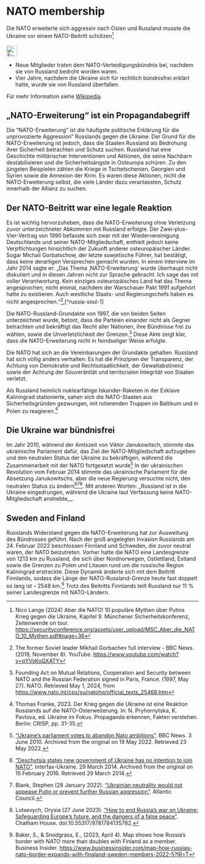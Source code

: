 # NATO membership {#sec-nato-expansion}

::: {.callout-caution title=„Mythos“}
Die NATO erweiterte sich aggressiv nach Osten und Russland musste die Ukraine vor einem NATO-Beitritt schützen[^nato-expansion.de-9]
[<br></br>![Suche nach Stichwort in EUvsDisinfo](../all_common_img/EUvsDisinfo_400x240.jpg){height=2em}](https://euvsdisinfo.eu/disinformation-cases/?text=nato%20(enlargement%7Cexpansion)&sort=relevance)
:::

::: {.callout-tip title=„Wahrheit“}
- Neue Mitglieder traten dem NATO-Verteidigungsbündnis bei, nachdem sie von Russland bedroht worden waren. 
- Vier Jahre, nachdem die Ukraine sich für rechtlich bündnisfrei erklärt hatte, wurde sie von Russland überfallen. 
:::

Für mehr Information siehe [Wikipedia](https://en.wikipedia.org/wiki/Ukraine%E2%80%93NATO_relations).

## „NATO-Erweiterung“ ist ein Propagandabegriff

Die "NATO-Erweiterung" ist die häufigste politische Erklärung für die unprovozierte Aggression" Russlands gegen die Ukraine. Der Grund für die NATO-Erweiterung ist jedoch, dass die Staaten Russland als Bedrohung ihrer Sicherheit betrachten und Schutz suchen. Russland hat eine Geschichte militärischer Interventionen und Aktionen, die seine Nachbarn destabilisieren und die Sicherheitsängste in Osteuropa schüren. Zu den jüngsten Beispielen zählen die Kriege in Tschetschenien, Georgien und Syrien sowie die Annexion der Krim. Es waren diese Aktionen, nicht die NATO-Erweiterung selbst, die viele Länder dazu veranlassten, Schutz innerhalb der Allianz zu suchen.

## Der NATO-Beitritt war eine legale Reaktion

Es ist wichtig hervorzuheben, dass die NATO-Erweiterung ohne Verletzung zuvor unterzeichneter Abkommen mit Russland erfolgte. Der Zwei-plus-Vier-Vertrag von 1990 befasste sich zwar mit der Wiedervereinigung Deutschlands und seiner NATO-Mitgliedschaft, enthielt jedoch keine Verpflichtungen hinsichtlich der Zukunft anderer osteuropäischer Länder. Sogar Michail Gorbatschow, der letzte sowjetische Führer, hat bestätigt, dass keine derartigen Versprechen gemacht wurden. In einem Interview im Jahr 2014 sagte er: „Das Thema ‚NATO-Erweiterung‘ wurde überhaupt nicht diskutiert und in diesen Jahren nicht zur Sprache gebracht. Ich sage das mit voller Verantwortung. Kein einziges osteuropäisches Land hat das Thema angesprochen, nicht einmal, nachdem der Warschauer Pakt 1991 aufgehört hatte zu existieren. Auch westliche Staats- und Regierungschefs haben es nicht angesprochen.“[^nato-expansion.de-5],[^russia-soul-1]

Die NATO-Russland-Grundakte von 1997, die von beiden Seiten unterzeichnet wurde, betont, dass die Parteien einander nicht als Gegner betrachten und bekräftigt das Recht aller Nationen, ihre Bündnisse frei zu wählen, sowie die Unverletzlichkeit der Grenzen.[^nato-expansion.de-6] Diese Akte zeigt klar, dass die NATO-Erweiterung nicht in feindseliger Weise erfolgte.

Die NATO hat sich an die Vereinbarungen der Grundakte gehalten. Russland hat sich völlig anders verhalten: Es hat die Prinzipien der Transparenz, der Achtung von Demokratie und Rechtsstaatlichkeit, der Gewaltabstinenz sowie der Achtung der Souveränität und territorialen Integrität von Staaten verletzt.

Als Russland heimlich nuklearfähige Iskander-Raketen in der Exklave Kaliningrad stationierte, sahen sich die NATO-Staaten aus Sicherheitsgründen gezwungen, mit rotierenden Truppen im Baltikum und in Polen zu reagieren.[^nato-expansion.de-7] 


## Die Ukraine war bündnisfrei

Im Jahr 2010, während der Amtszeit von Viktor Janukowitsch, stimmte das ukrainische Parlament dafür, das Ziel der NATO-Mitgliedschaft aufzugeben und den neutralen Status der Ukraine zu bekräftigen, während die Zusammenarbeit mit der NATO fortgesetzt wurde[^nato-expansion.de-8] In der ukrainischen Revolution vom Februar 2014 stimmte das ukrainische Parlament für die Absetzung Janukowitschs, aber die neue Regierung versuchte nicht, den neutralen Status zu ändern[^nato-expansion.de-1][^nato-expansion.de-2][^nato-expansion.de-3]. Mit anderen Worten: _Russland ist in die Ukraine eingedrungen, während die Ukraine laut Verfassung keine NATO-Mitgliedschaft anstrebte__.


## Sweden and Finland

Russlands Widerstand gegen die NATO-Erweiterung hat zur Ausweitung des Bündnisses geführt. Nach der groß angelegten Invasion Russlands am 24\. Februar 2022 beschlossen Finnland und Schweden, die zuvor neutral waren, der NATO beizutreten. Vorher hatte die NATO eine Landesgrenze von 1213 km zu Russland, die sich über Nordnorwegen, Ostlettland, Estland sowie die Grenzen zu Polen und Litauen rund um die russische Region Kaliningrad erstreckte. Diese Dynamik änderte sich mit dem Beitritt Finnlands, sodass die Länge der NATO-Russland-Grenze heute fast doppelt so lang ist – 2548 km.[^nato-expansion.de-4] Trotz des Beitritts Finnlands teilt Russland nur 11 % seiner Landesgrenze mit NATO-Ländern.

[^nato-expansion.de-4]:  Baker, S., & Snodgrass, E., (2023, April 4). Map shows how Russia’s border with NATO more than doubles with Finland as a member. Business Insider. [https://www.businessinsider.com/map-how-russias-nato-border-expands-with-finaland-sweden-members-2022-5?IR=T](https://www.businessinsider.com/map-how-russias-nato-border-expands-with-finaland-sweden-members-2022-5?IR=T) 

[^nato-expansion.de-5]:  The former Soviet leader Mikhail Gorbachev full interview \- BBC News. (2019, November 8). YouTube. [https://www.youtube.com/watch?v=qYVsKoQXATY](https://www.youtube.com/watch?v=qYVsKoQXATY)

[^nato-expansion.de-6]:  Founding Act on Mutual Relations, Cooperation and Security between NATO and the Russian Federation signed in Paris, France. (1997, May 27). NATO. Retrieved May 1, 2024, from [https://www.nato.int/cps/su/natohq/official\_texts\_25468.htm](https://www.nato.int/cps/su/natohq/official\_texts\_25468.htm)

[^nato-expansion.de-7]:  Thomas Franke, 2023\. Der Krieg gegen die Ukraine ist eine Reaktion Russlands auf die NATO-Osterweiterung. In: N. Pryhornytska, K. Pavlova, ed. Ukraine im Fokus. Propaganda erkennen, Fakten verstehen. Berlin: CRISP, pp. 31-35. 

[^nato-expansion.de-8]:  ["Ukraine's parliament votes to abandon Nato ambitions"](https://www.bbc.com/news/10229626). BBC News. 3 June 2010. Archived from the original on 19 May 2022. Retrieved 23 May 2022.

[^nato-expansion.de-1]:  ["Deschytsia states new government of Ukraine has no intention to join NATO"](http://en.interfax.com.ua/news/general/198372.html). Interfax-Ukraine. 29 March 2014. Archived from the original on 15 February 2016. Retrieved 29 March 2014.

[^nato-expansion.de-2]:  Blank, Stephen (28 January 2022). ["Ukrainian neutrality would not appease Putin or prevent further Russian aggression"](https://www.atlanticcouncil.org/blogs/ukrainealert/ukrainian-neutrality-would-not-appease-putin-or-prevent-further-russian-aggression/). Atlantic Council.

[^nato-expansion.de-3]:  Lutsevych, Orysia (27 June 2023). ["How to end Russia's war on Ukraine: Safeguarding Europe's future, and the dangers of a false peace"](https://www.chathamhouse.org/2023/06/how-end-russias-war-ukraine/fallacy-3-ukraine-should-adopt-neutrality). Chatham House. doi:10.55317/9781784135782.

[^nato-expansion.de-9]:  Nico Lange (2024) Aber die NATO! 10 populäre Mythen über Putins Krieg gegen die Ukraine, Kapitel 9. Münchener Sicherheitskonferenz, Zeitenwende on tour.  [https://securityconference.org/assets/user_upload/MSC_Aber_die_NATO_10_Mythen.pdf#page=36](https://securityconference.org/assets/user_upload/MSC_Aber_die_NATO_10_Mythen.pdf#page=36)




